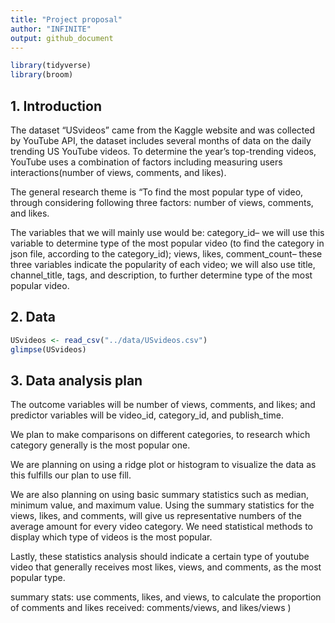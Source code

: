 ```yaml
---
title: "Project proposal"
author: "INFINITE"
output: github_document
---
```


```r
library(tidyverse)
library(broom)
```

## 1. Introduction

The dataset "USvideos" came from the Kaggle website and was collected by YouTube API, the dataset includes several months of data on the daily trending US YouTube videos. To determine the year’s top-trending videos, YouTube uses a combination of factors including measuring users interactions(number of views, comments, and likes). 

The general research theme is “To find the most popular type of video, through considering following three factors: number of views, comments, and likes. 

The variables that we will mainly use would be:
category_id-- we will use this variable to determine type of the most popular video (to find the category in json file, according to the category_id);
views, likes, comment_count-- these three variables indicate the popularity of each video;
we will also use title, channel_title, tags, and description, to further determine type of the most popular video.


## 2. Data
```r
USvideos <- read_csv("../data/USvideos.csv")
glimpse(USvideos)
```


## 3. Data analysis plan

The outcome variables will be number of views, comments, and likes; and predictor variables will be video_id, category_id, and publish_time.

We plan to make comparisons on different categories, to research which category generally is the most popular one.

We are planning on using a ridge plot or histogram to visualize the data as this fulfills our plan to use fill. 

We are also planning on using basic summary statistics such as median, minimum value, and maximum value. Using the summary statistics for the views, likes, and comments, will give us representative numbers of the average amount for every video category. We need statistical methods to display which type of videos is the most popular. 

Lastly, these statistics analysis should indicate a certain type of youtube video that generally receives most likes, views, and comments, as the most popular type.

summary stats:
use comments, likes, and views, to calculate the proportion of comments and likes received: comments/views, and likes/views )
```r

```


